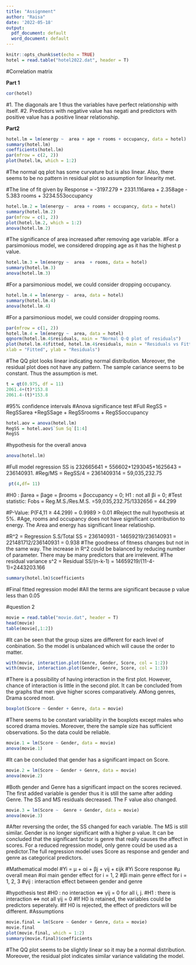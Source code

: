 ---
title: "Assignment"
author: "Raisa"
date: '2022-05-18'
output:
  pdf_document: default
  word_document: default
---


```{r setup, include=FALSE}
knitr::opts_chunk$set(echo = TRUE)
hotel = read.table("hotel2022.dat", header = T)
```


#Correlation matrix

**Part 1**

```{r}
cor(hotel)

```
#1. The diagonals are 1 thus the  variables have perfect relationship with itself.
#2. Predictors with negative  value has negati and predictors with positive value has a positive linear relationship.

**Part2**
```{r}
hotel.lm = lm(energy ~  area + age + rooms + occupancy, data = hotel)
summary(hotel.lm)
coefficients(hotel.lm)
par(mfrow = c(2, 2))
plot(hotel.lm, which = 1:2)
```
#The normal qq plot has some curvature but is also linear. Also, there seems to be no pattern in residual plot so assumption for linearity met.

#The line of fit given by Response = -3197.279 + 2331.116area + 2.358age - 5.383 rooms + 3234.553occupancy
```{r}

hotel.lm.2 = lm(energy ~  area + rooms + occupancy, data = hotel)
summary(hotel.lm.2)
par(mfrow = c(1, 2))
plot(hotel.lm.2, which = 1:2)
anova(hotel.lm.2)

```
#The significance of area increased after removing age variable.
#For a parsimonious model, we considered dropping age as it has the highest p value.

```{r}
hotel.lm.3 = lm(energy ~  area  + rooms, data = hotel)
summary(hotel.lm.3) 
anova(hotel.lm.3)
```
#For a parsimonious model, we could consider dropping occupancy.

```{r}
hotel.lm.4 = lm(energy ~  area, data = hotel)
summary(hotel.lm.4)
anova(hotel.lm.4)
```
#For a parsimonious model, we could consider dropping rooms.

```{r}
par(mfrow = c(1, 2))
hotel.lm.4 = lm(energy ~  area, data = hotel)
qqnorm(hotel.lm.4$residuals, main = "Normal Q-Q plot of residuals")
plot(hotel.lm.4$fitted, hotel.lm.4$residuals, main = "Residuals vs Fitted",
xlab = "Fitted", ylab = "Residuals")
```
#The QQ plot looks linear indicating normal distribution. Moreover, the residual plot does not have any pattern. The sample cariance seems to be constant. Thus the assumption is met.

```{r}
t = qt(0.975, df = 11)
2061.4+(t)*153.8
2061.4-(t)*153.8
```
#95% confidence intervals
#Anova significance test 
#Full RegSS = RegSSarea +RegSSage + RegSSrooms + RegSSoccupancy 

```{r}
hotel.aov = anova(hotel.lm)
RegSS = hotel.aov$`Sum Sq`[1:4]
RegSS

```
#hypothesis for the overall anova

```{r}
anova(hotel.lm)
```
#Full model regression SS is 232665641 +  556602+1293045+1625643 = 236140931. 
#Reg/MS = RegSS/4 = 2361409314 = 59,035,232.75

```{r}
 pt(4,df= 11)

```


#H0 : βarea = βage = βrooms = βoccupancy = 0; H1 : not all βi = 0;
#Test statistic: Fobs = Reg.M.S./Res.M.S. =59,035,232.75/1332656 = 44.299

#P-Value: P(F4,11 ≥ 44.299) = 0.9989 > 0.01
#Reject the null hypothesis at 5%.
#Age, rooms and occupancy does not have significant contribution to energy. The Area and energy has significant linear relatioship.

#R^2 = Regression S.S/Total SS = 236140931 - 14659219/236140931 = 221481712/236140931 = 0.938
#The goodness of fitness changes but not in the same way. The increase in R^2 could be balanced by reducing number of parameter. There may be many predictors that are irrelevent.
#The residual variance s^2 = Residual SS/(n-k-1) = 14659219/(11-4-1)=2443203.166
```{r}
summary(hotel.lm)$coefficients
```
#Final fitted regression model
#All the terms are significant because p value less than 0.05

#question 2
```{r}
movie = read.table("movie.dat", header = T)
head(movie)
table(movie[,1:2])
```
#It can be seen that the group sizes are different for each level of conbination. So the model is unbalanced which will cause the order to matter.

```{r}
with(movie, interaction.plot(Genre, Gender, Score, col = 1:2))
with(movie, interaction.plot(Gender, Genre, Score, col = 1:3))
```

#There is a possibility of having interaction in the first plot. However, chance of interaction is little in the second plot. It can be concluded from the graphs that men give higher scores comparatively. AMong genres, Drama scored most.
```{r}
boxplot(Score ~ Gender + Genre, data = movie)
```
#There seems to be constant variability in the boxplots except males who scored drama movies. Moreover, there the sample size has sufficient observations. So the data could be reliable.
```{r}
movie.1 = lm(Score ~ Gender, data = movie)
anova(movie.1)
```
#It can be concluded that gender has a significant impact on Score.

```{r}
movie.2 = lm(Score ~ Gender + Genre, data = movie)
anova(movie.2)
```
#Both gender and Genre has a significant impact on the scores recieved. The first added variable is gender thus it is still the same after adding Genre. The SS and MS residuals decreased. The F value also changed.
```{r}
movie.3 = lm(Score ~  Genre + Gender, data = movie)
anova(movie.3)
```
#After reversing the order, the SS changed for each variable. The MS is still similar. Gender is no longer significant with a higher p value. It can be concluded that the significant factor is genre that really causes the affect in scores. For a reduced regression model, only genre could be used as a predictor.The full regression model uses Score as response and gender and genre as categorical predictors.


#Mathematical model
#Yi = µ + αi + βj + γij + εijk
#Yi Score response 
#µ overall mean
#αi main gender effect for i = 1, 2
#βi main genre effect for i = 1, 2, 3
#γij : interaction effect between gender and genre




#hypothesis test 
#H0 : no interaction ⇔ γij = 0 for all i, j.
#H1 : there is interaction ⇔ not all γij = 0
#If H0 is retained, the variables could be predictors seperately.
#If H0 is rejected, the effect of predictors will be different. 
#Assumptions

```{r}
movie.final = lm(Score ~ Gender + Genre, data = movie)
movie.final
plot(movie.final, which = 1:2)
summary(movie.final)$coefficients
```
#The QQ plot seems to be slightly linear so it may be a normal distribution. Moreover, the residual plot indicates similar variance validating the model.
